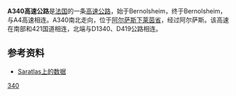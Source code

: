 '''A340高速公路'''是[[法国|法国]]的一条[[高速公路|高速公路]]，始于Bernolsheim，终于Bernolsheim，与A4高速相连。A340南北走向，位于[[阿尔萨斯|阿尔萨斯]][[下莱茵省|下莱茵省]]，经过阿尔萨斯。该高速在南部和421国道相连，北端与D1340、D419公路相连。

==参考资料==
*[http://saratlas.free.fr/index.php?page=autoroute&route=a340&lang=fr Saratlas上的数据]{{Wayback|url=http://saratlas.free.fr/index.php?page=autoroute&route=a340&lang=fr |date=20070320185715 }}{{fr}}

{{法国高速公路}}
[[Category:法国高速公路|340]]